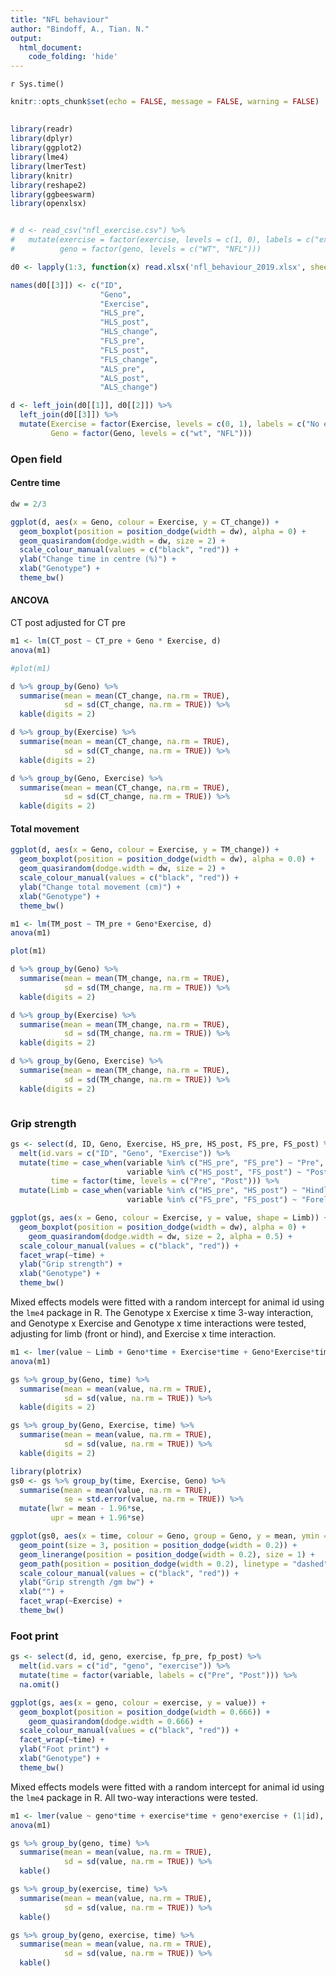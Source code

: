 ```yaml
---
title: "NFL behaviour"
author: "Bindoff, A., Tian. N."
output:
  html_document:
    code_folding: 'hide'
---
```


`r Sys.time()`

```r
knitr::opts_chunk$set(echo = FALSE, message = FALSE, warning = FALSE)
```

## {.tabset}

```r
library(readr)
library(dplyr)
library(ggplot2)
library(lme4)
library(lmerTest)
library(knitr)
library(reshape2)
library(ggbeeswarm)
library(openxlsx)


# d <- read_csv("nfl_exercise.csv") %>%
#   mutate(exercise = factor(exercise, levels = c(1, 0), labels = c("exercise", "no exercise")),
#          geno = factor(geno, levels = c("WT", "NFL")))

```

```r
d0 <- lapply(1:3, function(x) read.xlsx('nfl_behaviour_2019.xlsx', sheet = x, startRow = 3))

names(d0[[3]]) <- c("ID",
                    "Geno",
                    "Exercise",
                    "HLS_pre",
                    "HLS_post",
                    "HLS_change",
                    "FLS_pre",
                    "FLS_post",
                    "FLS_change",
                    "ALS_pre",
                    "ALS_post",
                    "ALS_change")

d <- left_join(d0[[1]], d0[[2]]) %>%
  left_join(d0[[3]]) %>%
  mutate(Exercise = factor(Exercise, levels = c(0, 1), labels = c("No exercise", "Exercise")),
         Geno = factor(Geno, levels = c("wt", "NFL")))

```


### Open field

#### Centre time

```r
dw = 2/3

ggplot(d, aes(x = Geno, colour = Exercise, y = CT_change)) +
  geom_boxplot(position = position_dodge(width = dw), alpha = 0) +
  geom_quasirandom(dodge.width = dw, size = 2) +
  scale_colour_manual(values = c("black", "red")) +
  ylab("Change time in centre (%)") +
  xlab("Genotype") +
  theme_bw()
```

#### ANCOVA

CT post adjusted for CT pre   

```r
m1 <- lm(CT_post ~ CT_pre + Geno * Exercise, d)
anova(m1)

#plot(m1)
```
```r
d %>% group_by(Geno) %>%
  summarise(mean = mean(CT_change, na.rm = TRUE),
            sd = sd(CT_change, na.rm = TRUE)) %>%
  kable(digits = 2)

d %>% group_by(Exercise) %>%
  summarise(mean = mean(CT_change, na.rm = TRUE),
            sd = sd(CT_change, na.rm = TRUE)) %>%
  kable(digits = 2)

d %>% group_by(Geno, Exercise) %>%
  summarise(mean = mean(CT_change, na.rm = TRUE),
            sd = sd(CT_change, na.rm = TRUE)) %>%
  kable(digits = 2)
```

#### Total movement

```r
ggplot(d, aes(x = Geno, colour = Exercise, y = TM_change)) +
  geom_boxplot(position = position_dodge(width = dw), alpha = 0.0) +
  geom_quasirandom(dodge.width = dw, size = 2) +
  scale_colour_manual(values = c("black", "red")) +
  ylab("Change total movement (cm)") +
  xlab("Genotype") +
  theme_bw()
```

```r
m1 <- lm(TM_post ~ TM_pre + Geno*Exercise, d)
anova(m1)

plot(m1)
```

```r
d %>% group_by(Geno) %>%
  summarise(mean = mean(TM_change, na.rm = TRUE),
            sd = sd(TM_change, na.rm = TRUE)) %>%
  kable(digits = 2)

d %>% group_by(Exercise) %>%
  summarise(mean = mean(TM_change, na.rm = TRUE),
            sd = sd(TM_change, na.rm = TRUE)) %>%
  kable(digits = 2)

d %>% group_by(Geno, Exercise) %>%
  summarise(mean = mean(TM_change, na.rm = TRUE),
            sd = sd(TM_change, na.rm = TRUE)) %>%
  kable(digits = 2)



```


### Grip strength

```r
gs <- select(d, ID, Geno, Exercise, HS_pre, HS_post, FS_pre, FS_post) %>%
  melt(id.vars = c("ID", "Geno", "Exercise")) %>%
  mutate(time = case_when(variable %in% c("HS_pre", "FS_pre") ~ "Pre",
                          variable %in% c("HS_post", "FS_post") ~ "Post"),
         time = factor(time, levels = c("Pre", "Post"))) %>%
  mutate(Limb = case_when(variable %in% c("HS_pre", "HS_post") ~ "Hindlimb",
                          variable %in% c("FS_pre", "FS_post") ~ "Forelimb"))

ggplot(gs, aes(x = Geno, colour = Exercise, y = value, shape = Limb)) +
  geom_boxplot(position = position_dodge(width = dw), alpha = 0) +
    geom_quasirandom(dodge.width = dw, size = 2, alpha = 0.5) +
  scale_colour_manual(values = c("black", "red")) +
  facet_wrap(~time) +
  ylab("Grip strength") +
  xlab("Genotype") +
  theme_bw()
```

Mixed effects models were fitted with a random intercept for animal id using the `lme4` package in R. The Genotype x Exercise x time 3-way interaction, and Genotype x Exercise  and Genotype x time interactions were tested, adjusting for limb (front or hind), and Exercise x time interaction.  

```r
m1 <- lmer(value ~ Limb + Geno*time + Exercise*time + Geno*Exercise*time + (1|ID), gs)
anova(m1)

gs %>% group_by(Geno, time) %>%
  summarise(mean = mean(value, na.rm = TRUE),
            sd = sd(value, na.rm = TRUE)) %>%
  kable(digits = 2)

gs %>% group_by(Geno, Exercise, time) %>%
  summarise(mean = mean(value, na.rm = TRUE),
            sd = sd(value, na.rm = TRUE)) %>%
  kable(digits = 2)
```

```r
library(plotrix)
gs0 <- gs %>% group_by(time, Exercise, Geno) %>%
  summarise(mean = mean(value, na.rm = TRUE),
            se = std.error(value, na.rm = TRUE)) %>%
  mutate(lwr = mean - 1.96*se,
         upr = mean + 1.96*se)

ggplot(gs0, aes(x = time, colour = Geno, group = Geno, y = mean, ymin = lwr, ymax = upr)) +
  geom_point(size = 3, position = position_dodge(width = 0.2)) +
  geom_linerange(position = position_dodge(width = 0.2), size = 1) +
  geom_path(position = position_dodge(width = 0.2), linetype = "dashed", size = 1) +
  scale_colour_manual(values = c("black", "red")) +
  ylab("Grip strength /gm bw") +
  xlab("") +
  facet_wrap(~Exercise) +
  theme_bw()

```

### Foot print

```r
gs <- select(d, id, geno, exercise, fp_pre, fp_post) %>%
  melt(id.vars = c("id", "geno", "exercise")) %>%
  mutate(time = factor(variable, labels = c("Pre", "Post"))) %>%
  na.omit()

ggplot(gs, aes(x = geno, colour = exercise, y = value)) +
  geom_boxplot(position = position_dodge(width = 0.666)) +
    geom_quasirandom(dodge.width = 0.666) +
  scale_colour_manual(values = c("black", "red")) +
  facet_wrap(~time) +
  ylab("Foot print") +
  xlab("Genotype") +
  theme_bw()
```

Mixed effects models were fitted with a random intercept for animal id using the `lme4` package in R. All two-way interactions were tested.  

```r
m1 <- lmer(value ~ geno*time + exercise*time + geno*exercise + (1|id), gs)
anova(m1)

gs %>% group_by(geno, time) %>%
  summarise(mean = mean(value, na.rm = TRUE),
            sd = sd(value, na.rm = TRUE)) %>%
  kable()

gs %>% group_by(exercise, time) %>%
  summarise(mean = mean(value, na.rm = TRUE),
            sd = sd(value, na.rm = TRUE)) %>%
  kable()

gs %>% group_by(geno, exercise, time) %>%
  summarise(mean = mean(value, na.rm = TRUE),
            sd = sd(value, na.rm = TRUE)) %>%
  kable()
```
